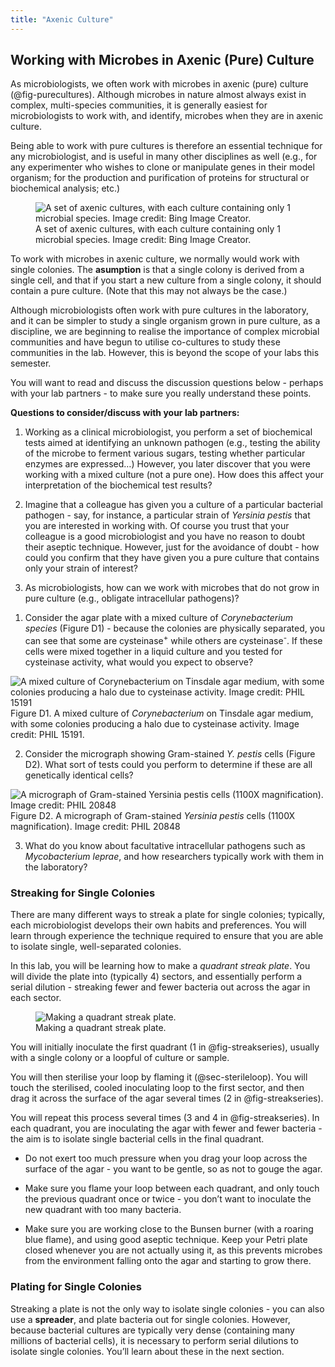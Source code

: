 ```yaml
---
title: "Axenic Culture"
---
```


## Working with Microbes in Axenic (Pure) Culture {#sec-axenic}

As microbiologists, we often work with microbes in axenic (pure) culture (@fig-purecultures). Although microbes in nature almost always exist in complex, multi-species communities, it is generally easiest for microbiologists to work with, and identify, microbes when they are in axenic culture.

Being able to work with pure cultures is therefore an essential technique for any microbiologist, and is useful in many other disciplines as well (e.g., for any experimenter who wishes to clone or manipulate genes in their model organism; for the production and purification of proteins for structural or biochemical analysis; etc.)

![A set of axenic cultures, with each culture containing only 1 microbial species. Image credit: Bing Image Creator.](images/pureculture.jpg){#fig-purecultures}

To work with microbes in axenic culture, we normally would work with single colonies. The **asumption** is that a single colony is derived from a single cell, and that if you start a new culture from a single colony, it should contain a pure culture. (Note that this may not always be the case.)

::: {.callout-note title="A note about mixed cultures"}
Although microbiologists often work with pure cultures in the laboratory, and it can be simpler to study a single organism grown in pure culture, as a discipline, we are beginning to realise the importance of complex microbial communities and have begun to utilise co-cultures to study these communities in the lab. However, this is beyond the scope of your labs this semester.
:::

You will want to read and discuss the discussion questions below - perhaps with your lab partners - to make sure you really understand these points. 

::: {#discussion-axenic .discussion title="Discussion questions - Why work with microbes in pure culture?"}

**Questions to consider/discuss with your lab partners:**

1. Working as a clinical microbiologist, you perform a set of biochemical tests aimed at identifying an unknown pathogen (e.g., testing the ability of the microbe to ferment various sugars, testing whether particular enzymes are expressed...) However, you later discover that you were working with a mixed culture (not a pure one). How does this affect your interpretation of the biochemical test results?

2. Imagine that a colleague has given you a culture of a particular bacterial pathogen - say, for instance, a particular strain of *Yersinia pestis* that you are interested in working with. Of course you trust that your colleague is a good microbiologist and you have no reason to doubt their aseptic technique. However, just for the avoidance of doubt - how could you confirm that they have given you a pure culture that contains only your strain of interest?

3. As microbiologists, how can we work with microbes that do not grow in pure culture (e.g., obligate intracellular pathogens)?

:::

::: {.discussion-hints title="Hints - working with microbes in pure culture" collapse="true"}

1. Consider the agar plate with a mixed culture of *Corynebacterium species* (Figure D1) - because the colonies are physically separated, you can see that some are cysteinase<sup>+</sup> while others are cysteinase<sup>-</sup>. If these cells were mixed together in a liquid culture and you tested for cysteinase activity, what would you expect to observe?  

![A mixed culture of *Corynebacterium* on Tinsdale agar medium, with some colonies producing a halo due to cysteinase activity. Image credit: PHIL 15191](images/mixedculture.jpg){#fig-mixedculture}
Figure D1. A mixed culture of *Corynebacterium* on Tinsdale agar medium, with some colonies producing a halo due to cysteinase activity. Image credit: PHIL 15191.

2. Consider the micrograph showing Gram-stained *Y. pestis* cells (Figure D2). What sort of tests could you perform to determine if these are all genetically identical cells?

![A micrograph of Gram-stained *Yersinia pestis* cells (1100X magnification). Image credit: PHIL 20848](images/Ypestis.jpg){#fig-Ypestis}
Figure D2. A micrograph of Gram-stained *Yersinia pestis* cells (1100X magnification). Image credit: PHIL 20848



3. What do you know about facultative intracellular pathogens such as *Mycobacterium leprae*, and how researchers typically work with them in the laboratory? 

:::

### Streaking for Single Colonies

There are many different ways to streak a plate for single colonies; typically, each microbiologist develops their own habits and preferences. You will learn through experience the technique required to ensure that you are able to isolate single, well-separated colonies. 

In this lab, you will be learning how to make a *quadrant streak plate*. You will divide the plate into (typically 4) sectors, and essentially perform a serial dilution - streaking fewer and fewer bacteria out across the agar in each sector. 

![Making a quadrant streak plate.](images/streak-series.jpg){#fig-streakseries}

You will initially inoculate the first quadrant (1 in @fig-streakseries), usually with a single colony or a loopful of culture or sample. 

You will then sterilise your loop by flaming it (@sec-sterileloop). You will touch the sterilised, cooled inoculating loop to the first sector, and then drag it across the surface of the agar several times (2 in @fig-streakseries). 

You will repeat this process several times (3 and 4 in @fig-streakseries). In each quadrant, you are inoculating the agar with fewer and fewer bacteria - the aim is to isolate single bacterial cells in the final quadrant. 

::: {.callout-tip title="Tips for making an excellent streak plate"}

* Do not exert too much pressure when you drag your loop across the surface of the agar - you want to be gentle, so as not to gouge the agar.

* Make sure you flame your loop between each quadrant, and only touch the previous quadrant once or twice - you don't want to inoculate the new quadrant with too many bacteria.

* Make sure you are working close to the Bunsen burner (with a roaring blue flame), and using good aseptic technique. Keep your Petri plate closed whenever you are not actually using it, as this prevents microbes from the environment falling onto the agar and starting to grow there. 

:::

### Plating for Single Colonies

Streaking a plate is not the only way to isolate single colonies - you can also use a **spreader**, and plate bacteria out for single colonies. However, because bacterial cultures are typically very dense (containing many millions of bacterial cells), it is necessary to perform serial dilutions to isolate single colonies. You'll learn about these in the next section. 
